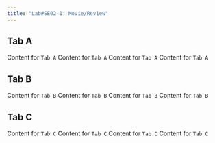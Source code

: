 ```yaml
---
title: "Lab#SE02-1: Movie/Review"
---
```



::: {.panel-tabset}

## Tab A

Content for `Tab A`
Content for `Tab A`
Content for `Tab A`
Content for `Tab A`

## Tab B

Content for `Tab B`
Content for `Tab B`
Content for `Tab B`
Content for `Tab B`

## Tab C

Content for `Tab C`
Content for `Tab C`
Content for `Tab C`
Content for `Tab C`

:::
